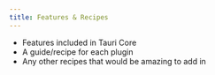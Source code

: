 ```yaml
---
title: Features & Recipes
---
```



<Stub>

- Features included in Tauri Core
- A guide/recipe for each plugin
- Any other recipes that would be amazing to add in

</Stub>
